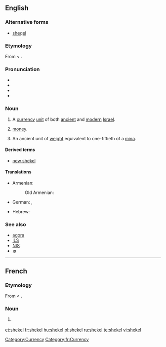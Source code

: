 {{was wotd|2006|November|22}}
==English==
{{wikipedia}}

===Alternative forms===
* [[sheqel]]

===Etymology===
From {{etyl|he}} {{term|sc=Hebr|שקל|tr=sheqel}} < {{term|sc=Hebr|שקל|tr=shaqal||to [[weigh]]}}.

===Pronunciation===
* {{IPA|/ˈʃekəl/}}
* {{audio|en-us-shekel.ogg|Audio (US)}}
* {{rhymes|ɛkəl}}
* {{hyphenation|'''shek|el'''}}

===Noun===
{{en-noun|pl2=shekalim}}

# A [[currency]] [[unit]] of both [[ancient]] and [[modern]] [[Israel]].
# {{context|informal}} [[money]].
# An ancient unit of [[weight]] equivalent to one-fiftieth of a [[mina]].

====Derived terms====
* [[new shekel]]

====Translations====
{{trans-see|sheqel}}

{{trans-top|ancient unit of weight}}
* Armenian: {{t-|hy|սիկղ|tr=sikġ}}
*: Old Armenian: {{tø|xcl|սիկղ|tr=sikġ|sc=Armn|xs=Old Armenian}}
* German: {{t+|de|Schekel|m}}, {{t+|de|Sekel|m}}
{{trans-mid}}
* Hebrew: {{t+|he|שקל|m|tr=shekel}}
{{trans-bottom}}

===See also===
* [[agora]]
* [[ILS]]
* [[NIS]]
* [[₪]]

[[Category:Currency]]

----

==French==

===Etymology===
From {{etyl|he|fr}} {{term|sc=Hebr|שקל|tr=sheqel}} < {{term|sc=Hebr|שקל|tr=shaqal||to [[weigh]]}}.

===Noun===
{{fr-noun|m}}

# {{l|en|shekel}} {{gloss|unit of currency}}

[[Category:fr:Currency]]

[[et:shekel]]
[[fr:shekel]]
[[hu:shekel]]
[[pl:shekel]]
[[ru:shekel]]
[[te:shekel]]
[[vi:shekel]]